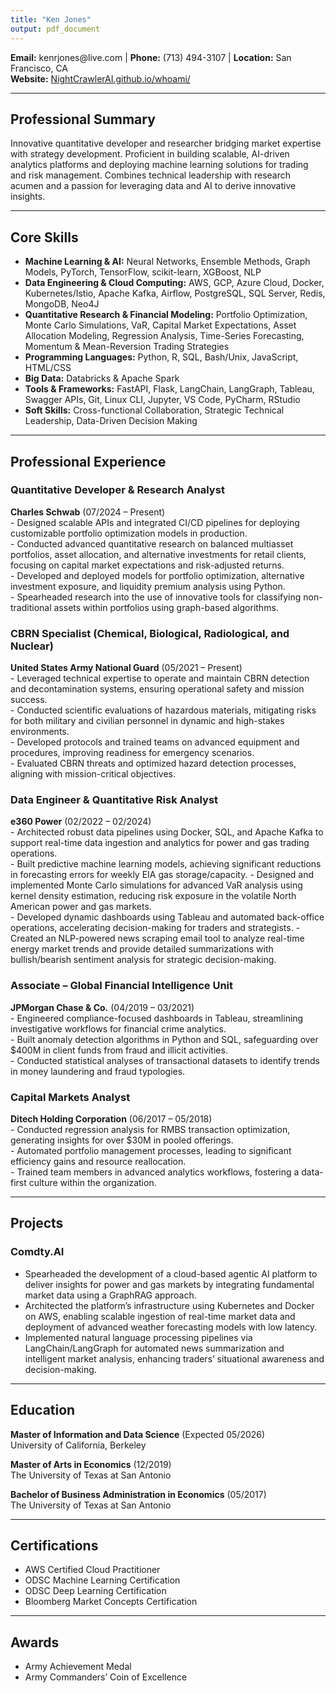 ```yaml
---
title: "Ken Jones"
output: pdf_document
---
```


**Email:** kenrjones@live.com | **Phone:** (713) 494-3107 | **Location:** San Francisco, CA  
**Website:** [NightCrawlerAI.github.io/whoami/](https://nightcrawlerai.github.io/whoami/)

---

## **Professional Summary**  
Innovative quantitative developer and researcher bridging market expertise with strategy development. Proficient in building scalable, AI-driven analytics platforms and deploying machine learning solutions for trading and risk management. Combines technical leadership with research acumen and a passion for leveraging data and AI to derive innovative insights. 

---

## **Core Skills**  
- **Machine Learning & AI:** Neural Networks, Ensemble Methods, Graph Models, PyTorch, TensorFlow, scikit-learn, XGBoost, NLP  
- **Data Engineering & Cloud Computing:** AWS, GCP, Azure Cloud, Docker, Kubernetes/Istio, Apache Kafka, Airflow, PostgreSQL, SQL Server, Redis, MongoDB, Neo4J
- **Quantitative Research & Financial Modeling:** Portfolio Optimization, Monte Carlo Simulations, VaR, Capital Market Expectations, Asset Allocation Modeling, Regression Analysis, Time-Series Forecasting, Momentum & Mean-Reversion Trading Strategies 
- **Programming Languages:** Python, R, SQL, Bash/Unix, JavaScript, HTML/CSS  
- **Big Data:** Databricks & Apache Spark  
- **Tools & Frameworks:** FastAPI, Flask, LangChain, LangGraph, Tableau, Swagger APIs, Git, Linux CLI, Jupyter, VS Code, PyCharm, RStudio  
- **Soft Skills:** Cross-functional Collaboration, Strategic Technical Leadership, Data-Driven Decision Making

---

## **Professional Experience**  

### **Quantitative Developer & Research Analyst**  
**Charles Schwab** (07/2024 – Present)  
- Designed scalable APIs and integrated CI/CD pipelines for deploying customizable portfolio optimization models in production.  
- Conducted advanced quantitative research on balanced multiasset portfolios, asset allocation, and alternative investments for retail clients, focusing on capital market expectations and risk-adjusted returns.  
- Developed and deployed models for portfolio optimization, alternative investment exposure, and liquidity premium analysis using Python.  
- Spearheaded  research into the use of innovative tools for classifying non-traditional assets within portfolios using graph-based algorithms.

### **CBRN Specialist (Chemical, Biological, Radiological, and Nuclear)**  
**United States Army National Guard** (05/2021 – Present)  
- Leveraged technical expertise to operate and maintain CBRN detection and decontamination systems, ensuring operational safety and mission success.  
- Conducted scientific evaluations of hazardous materials, mitigating risks for both military and civilian personnel in dynamic and high-stakes environments.  
- Developed protocols and trained teams on advanced equipment and procedures, improving readiness for emergency scenarios.  
- Evaluated CBRN threats and optimized hazard detection processes, aligning with mission-critical objectives.  

### **Data Engineer & Quantitative Risk Analyst**  
**e360 Power** (02/2022 – 02/2024)  
- Architected robust data pipelines using Docker, SQL, and Apache Kafka to support real-time data ingestion and analytics for power and gas trading operations.  
- Built predictive machine learning models, achieving significant reductions in forecasting errors for weekly EIA gas storage/capacity. 
- Designed and implemented Monte Carlo simulations for advanced VaR analysis using kernel density estimation, reducing risk exposure in the volatile North American power and gas markets.  
- Developed dynamic dashboards using Tableau and automated back-office operations, accelerating decision-making for traders and strategists.
- Created an NLP-powered news scraping email tool to analyze real-time energy market trends and provide detailed summarizations with bullish/bearish sentiment analysis for strategic decision-making.  

### **Associate – Global Financial Intelligence Unit**  
**JPMorgan Chase & Co.** (04/2019 – 03/2021)  
- Engineered compliance-focused dashboards in Tableau, streamlining investigative workflows for financial crime analytics.  
- Built anomaly detection algorithms in Python and SQL, safeguarding over \$400M in client funds from fraud and illicit activities.  
- Conducted statistical analyses of transactional datasets to identify trends in money laundering and fraud typologies.  

### **Capital Markets Analyst**  
**Ditech Holding Corporation** (06/2017 – 05/2018)  
- Conducted regression analysis for RMBS transaction optimization, generating insights for over \$30M in pooled offerings.  
- Automated portfolio management processes, leading to significant efficiency gains and resource reallocation.  
- Trained team members in advanced analytics workflows, fostering a data-first culture within the organization.  

---

## **Projects**  

### **Comdty.AI**  
- Spearheaded the development of a cloud-based agentic AI platform to deliver insights for power and gas markets by integrating fundamental market data using a GraphRAG approach.
- Architected the platform’s infrastructure using Kubernetes and Docker on AWS, enabling scalable ingestion of real-time market data and deployment of advanced weather forecasting models with low latency.  
- Implemented natural language processing pipelines via LangChain/LangGraph for automated news summarization and intelligent market analysis, enhancing traders’ situational awareness and decision-making.  

---

## **Education**  
**Master of Information and Data Science** (Expected 05/2026)  
University of California, Berkeley  

**Master of Arts in Economics** (12/2019)  
The University of Texas at San Antonio  

**Bachelor of Business Administration in Economics** (05/2017)  
The University of Texas at San Antonio  

---

## **Certifications**  
- AWS Certified Cloud Practitioner  
- ODSC Machine Learning Certification  
- ODSC Deep Learning Certification  
- Bloomberg Market Concepts Certification  

---

## **Awards**  
- Army Achievement Medal  
- Army Commanders' Coin of Excellence